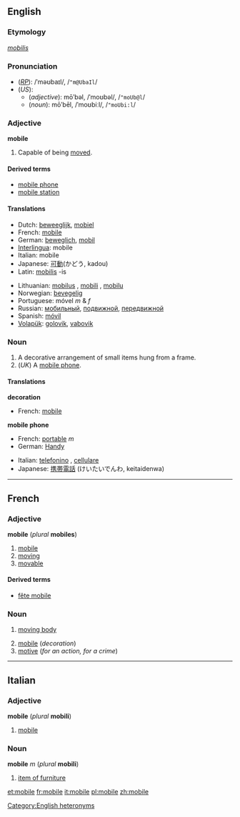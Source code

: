 {{see2|Mobile|-mobile}}
==English==
===Etymology===
{{L.}} ''[[mobilis]]''

===Pronunciation===
*(''[[RP]]''): /ˈməʊbaɪl/, /<tt>"m@UbaIl</tt>/
*(''US''):
**(''adjective''): mōʹbəl, /ˈmoʊbəl/, /<tt>"moUb@l</tt>/
**(''noun''): mōʹbēl, /ˈmoʊbiːl/, /<tt>"moUbi:l</tt>/
[[Category:English heteronyms]]

===Adjective===
'''mobile'''

# Capable of being [[move]]d.

====Derived terms====
*[[mobile phone]]
*[[mobile station]]

====Translations====
{{top}}
*Dutch: [[beweeglijk]], [[mobiel]]
*French: [[mobile#French|mobile]]
*German: [[beweglich]], [[mobil]]
*[[Interlingua]]: mobile
*Italian: mobile
*Japanese: [[可動]](かどう, kadou)
*Latin: [[mobilis]] -is
{{mid}}
*Lithuanian: [[mobilus]] {{m}}, [[mobili]] {{f}}, [[mobilu]] {{n}}
*Norwegian: [[bevegelig]]
*Portuguese: móvel ''m'' & ''f''
*Russian: [[мобильный]], [[подвижной]], [[передвижной]]
*Spanish: [[móvil]]
*[[Volapük]]: [[golovik]], [[vabovik]]
{{bottom}}

===Noun===
{{en-noun-reg}}

# A decorative arrangement of small items hung from a frame.
#(''UK'') A [[mobile phone]].

====Translations====
'''decoration'''
{{top}}
*French: [[mobile#French|mobile]] {{m}}
{{mid}}
{{bottom}}

'''mobile phone'''
{{top}}
*French: [[portable#French|portable]] ''m''
*German: [[Handy]] {{m}}
{{mid}}
*Italian: [[telefonino]] {{m}}, [[cellulare]] {{m}}
*Japanese: [[携帯]][[電話]] (けいたいでんわ, keitaidenwa)
{{bottom}}

----

==French==
===Adjective===
'''mobile''' {{mf}} (''plural'' '''mobiles''')

#[[mobile#English|mobile]]
#[[moving]]
#[[movable]]

====Derived terms====
*[[fête mobile]]

===Noun===
{{fr-noun-reg|m}}

#{{physics}} [[moving body]]
#[[mobile#English|mobile]] (''decoration'')
#[[motive]] (''for an action, for a crime'')

----

==Italian==
===Adjective===
'''mobile''' {{mf}} (''plural'' '''mobili''')

#[[mobile]]

===Noun===
'''mobile''' ''m'' (''plural'' '''mobili''')

# [[item of furniture]]

[[et:mobile]]
[[fr:mobile]]
[[it:mobile]]
[[pl:mobile]]
[[zh:mobile]]